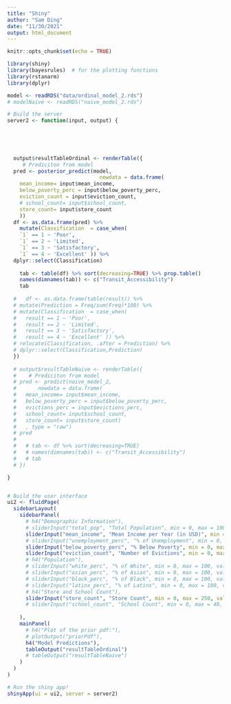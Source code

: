 ```yaml
---
title: "Shiny"
author: "Sam Ding"
date: "11/30/2021"
output: html_document
---
```


```r
knitr::opts_chunk$set(echo = TRUE)
```

```r
library(shiny)
library(bayesrules)  # for the plotting functions
library(rstanarm)
library(dplyr)
```


```r
model <- readRDS("data/ordinal_model_2.rds") 
# modelNaive <- readRDS("naive_model_2.rds")
```

```r

# Build the server
server2 <- function(input, output) {
  
  

  

  output$resultTableOrdinal <- renderTable({
     # Prediciton from model
  pred <- posterior_predict(model,
                              newdata = data.frame(
    mean_income= input$mean_income,
    below_poverty_perc = input$below_poverty_perc,
    eviction_count = input$eviction_count,
    # school_count= input$school_count,
    store_count= input$store_count
    ))
  df <- as.data.frame(pred) %>%
    mutate(Classification  = case_when(
    `1` == 1 ~ 'Poor',
    `1` == 2 ~ 'Limited',
    `1` == 3 ~ 'Satisfactory',
    `1` == 4 ~ 'Excellent' )) %>%
  dplyr::select(Classification)
    
    tab <- table(df) %>% sort(decreasing=TRUE) %>% prop.table()
    names(dimnames(tab)) <- c("Transit_Accessibility")
    tab
    
  #   df <- as.data.frame(table(result)) %>% 
  # mutate(Prediction = Freq/sum(Freq)*100) %>%
  # mutate(Classification  = case_when(
  #   result == 1 ~ 'Poor', 
  #   result == 2 ~ 'Limited', 
  #   result == 3 ~ 'Satisfactory', 
  #   result == 4 ~ 'Excellent' )) %>% 
  # relocate(Classification, .after = Prediction) %>% 
  # dplyr::select(Classification,Prediction)
  })
  
  # output$resultTableNaive <- renderTable({
  #    # Prediciton from model
  # pred <- predict(naive_model_2, 
  #       newdata = data.frame( 
  #   mean_income= input$mean_income,
  #   below_poverty_perc = input$below_poverty_perc,
  #   evictions_perc = input$evictions_perc,
  #   school_count= input$school_count,
  #   store_count= input$store_count)
  #   , type = "raw")
  # pred
  #   
  #   # tab <- df %>% sort(decreasing=TRUE)
  #   # names(dimnames(tab)) <- c("Transit_Accessibility")
  #   # tab
  # })

}


# Build the user interface
ui2 <- fluidPage(
  sidebarLayout(
    sidebarPanel(
      # h4("Demographic Information"), 
      # sliderInput("total_pop", "Total Population", min = 0, max = 100000, value = 10),
      sliderInput("mean_income", "Mean Income per Year (in USD)", min = 0, max = 300000, value = 10),
      # sliderInput("unemployment_perc", "% of Unemployment", min = 0, max = 100, value = 1),
      sliderInput("below_poverty_perc", "% Below Poverty", min = 0, max = 100, value = 1),
      sliderInput("eviction_count", "Number of Evictions", min = 0, max=1500, value =1),
      # h4("Population"), 
      # sliderInput("white_perc", "% of White", min = 0, max = 100, value = 1),
      # sliderInput("asian_perc", "% of Asian", min = 0, max = 100, value = 1),
      # sliderInput("black_perc", "% of Black", min = 0, max = 100, value = 1),
      # sliderInput("latinx_perc", "% of Latinx", min = 0, max = 100, value = 1),
      # h4("Store and School Count"), 
      sliderInput("store_count", "Store Count", min = 0, max = 250, value = 1),
      # sliderInput("school_count", "School Count", min = 0, max = 40, value = 1),
      
    ),
    mainPanel(
      # h4("Plot of the prior pdf:"), 
      # plotOutput("priorPdf"),
      h4("Model Predictions"), 
      tableOutput("resultTableOrdinal")
      # tableOutput("resultTableNaive")
    )
  )
)

# Run the shiny app!
shinyApp(ui = ui2, server = server2)
```


